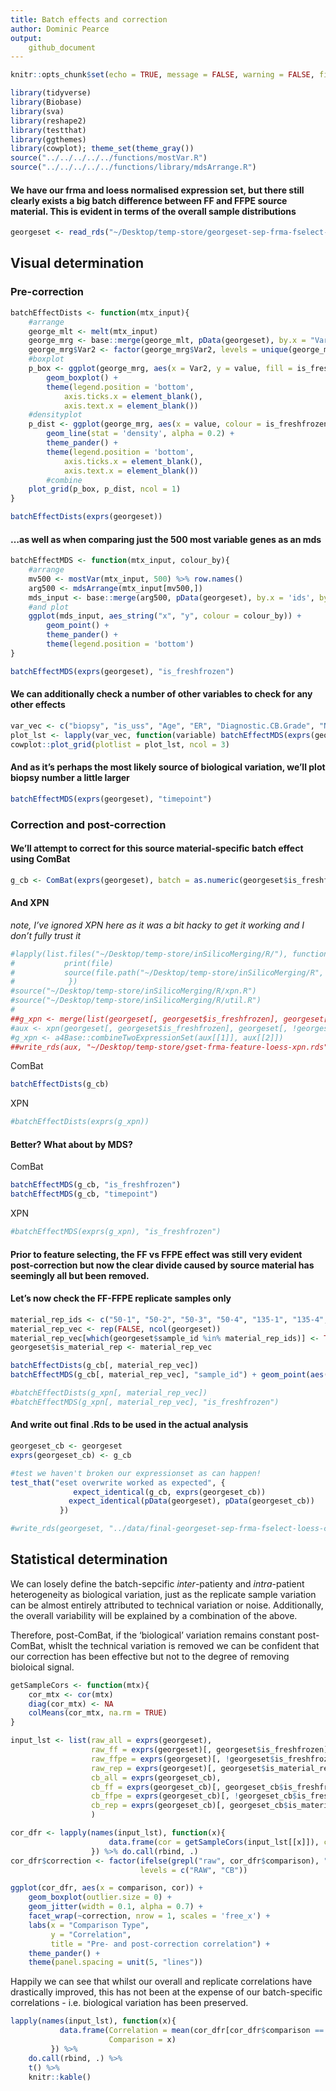 ```yaml
---
title: Batch effects and correction
author: Dominic Pearce
output:
    github_document
---
```


```r
knitr::opts_chunk$set(echo = TRUE, message = FALSE, warning = FALSE, fig.align = 'center', fig.width = 8, fig.height = 6)
```

```r
library(tidyverse)
library(Biobase)
library(sva)
library(reshape2)
library(testthat)
library(ggthemes)
library(cowplot); theme_set(theme_gray())
source("../../../../../functions/mostVar.R")
source("../../../../../functions/library/mdsArrange.R")
```

#### We have our frma and loess normalised expression set, but there still clearly exists a big batch difference between FF and FFPE source material. This is evident in terms of the overall sample distributions

```r
georgeset <- read_rds("~/Desktop/temp-store/georgeset-sep-frma-fselect-loess-clin.Rds")
```

## Visual determination

### Pre-correction

```r
batchEffectDists <- function(mtx_input){
    #arrange
    george_mlt <- melt(mtx_input)
    george_mrg <- base::merge(george_mlt, pData(georgeset), by.x = "Var2", by.y = 0)
    george_mrg$Var2 <- factor(george_mrg$Var2, levels = unique(george_mrg$Var2[order(george_mrg$is_freshfrozen)]))
    #boxplot
    p_box <- ggplot(george_mrg, aes(x = Var2, y = value, fill = is_freshfrozen)) + 
        geom_boxplot() +
        theme(legend.position = 'bottom',
            axis.ticks.x = element_blank(),
            axis.text.x = element_blank())
    #densityplot
    p_dist <- ggplot(george_mrg, aes(x = value, colour = is_freshfrozen, group = Var2), alpha = 0.05) + 
        geom_line(stat = 'density', alpha = 0.2) + 
        theme_pander() +    
        theme(legend.position = 'bottom',
            axis.ticks.x = element_blank(),
            axis.text.x = element_blank()) 
        #combine
    plot_grid(p_box, p_dist, ncol = 1)
}

batchEffectDists(exprs(georgeset))
```

#### ...as well as when comparing just the 500 most variable genes as an mds

```r
batchEffectMDS <- function(mtx_input, colour_by){
    #arrange
    mv500 <- mostVar(mtx_input, 500) %>% row.names()
    arg500 <- mdsArrange(mtx_input[mv500,]) 
    mds_input <- base::merge(arg500, pData(georgeset), by.x = 'ids', by.y = 0)
    #and plot
    ggplot(mds_input, aes_string("x", "y", colour = colour_by)) + 
        geom_point() + 
        theme_pander() + 
        theme(legend.position = 'bottom')
}

batchEffectMDS(exprs(georgeset), "is_freshfrozen")
```

#### We can additionally check a number of other variables to check for any other effects

```r
var_vec <- c("biopsy", "is_uss", "Age", "ER", "Diagnostic.CB.Grade", "No.of.Pos.Nodes")
plot_lst <- lapply(var_vec, function(variable) batchEffectMDS(exprs(georgeset), variable))
cowplot::plot_grid(plotlist = plot_lst, ncol = 3)
```

#### And as it's perhaps the most likely source of biological variation, we'll plot biopsy number a little larger

```r
batchEffectMDS(exprs(georgeset), "timepoint")
```

### Correction and post-correction

#### We'll attempt to correct for this source material-specific batch effect using ComBat

```r
g_cb <- ComBat(exprs(georgeset), batch = as.numeric(georgeset$is_freshfrozen))
```

#### And XPN

*note, I've ignored XPN here as it was a bit hacky to get it working and I don't fully trust it*

```r
#lapply(list.files("~/Desktop/temp-store/inSilicoMerging/R/"), function(file){
#           print(file)
#           source(file.path("~/Desktop/temp-store/inSilicoMerging/R", file))
#            })
#source("~/Desktop/temp-store/inSilicoMerging/R/xpn.R")
#source("~/Desktop/temp-store/inSilicoMerging/R/util.R")
#
##g_xpn <- merge(list(georgeset[, georgeset$is_freshfrozen], georgeset[, !georgeset$is_freshfrozen]), method = "XPN")
#aux <- xpn(georgeset[, georgeset$is_freshfrozen], georgeset[, !georgeset$is_freshfrozen])
#g_xpn <- a4Base::combineTwoExpressionSet(aux[[1]], aux[[2]])
##write_rds(aux, "~/Desktop/temp-store/gset-frma-feature-loess-xpn.rds")
```

ComBat

```r
batchEffectDists(g_cb)
```

XPN

```r
#batchEffectDists(exprs(g_xpn))
```

#### Better? What about by MDS?

ComBat

```r
batchEffectMDS(g_cb, "is_freshfrozen")
batchEffectMDS(g_cb, "timepoint") 
```

XPN

```r
#batchEffectMDS(exprs(g_xpn), "is_freshfrozen")
```

#### Prior to feature selecting, the FF vs FFPE effect was still very evident post-correction but now the clear divide caused by source material has seemingly all but been removed.

#### Let's now check the FF-FFPE replicate samples only

```r
material_rep_ids <- c("50-1", "50-2", "50-3", "50-4", "135-1", "135-4", "188-1", "268-1", "268-2", "298-1", "298-2", "347-3", "413-1", "413-2", "416-1", "416-2")
material_rep_vec <- rep(FALSE, ncol(georgeset))
material_rep_vec[which(georgeset$sample_id %in% material_rep_ids)] <- TRUE
georgeset$is_material_rep <- material_rep_vec

batchEffectDists(g_cb[, material_rep_vec])
batchEffectMDS(g_cb[, material_rep_vec], "sample_id") + geom_point(aes(size = is_freshfrozen))

#batchEffectDists(g_xpn[, material_rep_vec])
#batchEffectMDS(g_xpn[, material_rep_vec], "is_freshfrozen")
```

#### And write out final .Rds to be used in the actual analysis

```r
georgeset_cb <- georgeset
exprs(georgeset_cb) <- g_cb

#test we haven't broken our expressionset as can happen!
test_that("eset overwrite worked as expected", {
              expect_identical(g_cb, exprs(georgeset_cb))
             expect_identical(pData(georgeset), pData(georgeset_cb))
           })

#write_rds(georgeset, "../data/final-georgeset-sep-frma-fselect-loess-clin-cb.Rds")
```

## Statistical determination 

We can losely define the batch-sepcific *inter*-patienty and *intra*-patient heterogeneity as biological variation, just as the replicate sample variation can be almost entirely attributed to technical variation or noise. Additionally, the overall variability will be explained by a combination of the above.

Therefore, post-ComBat, if the 'biological' variation remains constant post-ComBat, whislt the technical variation is removed we can be confident that our correction has been effective but not to the degree of removing bioloical signal.

```r
getSampleCors <- function(mtx){
    cor_mtx <- cor(mtx)
    diag(cor_mtx) <- NA
    colMeans(cor_mtx, na.rm = TRUE)
}

input_lst <- list(raw_all = exprs(georgeset), 
                  raw_ff = exprs(georgeset)[, georgeset$is_freshfrozen],
                  raw_ffpe = exprs(georgeset)[, !georgeset$is_freshfrozen],
                  raw_rep = exprs(georgeset)[, georgeset$is_material_rep],
                  cb_all = exprs(georgeset_cb), 
                  cb_ff = exprs(georgeset_cb)[, georgeset_cb$is_freshfrozen],
                  cb_ffpe = exprs(georgeset_cb)[, !georgeset_cb$is_freshfrozen],
                  cb_rep = exprs(georgeset_cb)[, georgeset_cb$is_material_rep]
                  )

cor_dfr <- lapply(names(input_lst), function(x){
                      data.frame(cor = getSampleCors(input_lst[[x]]), comparison = x)
                  }) %>% do.call(rbind, .)
cor_dfr$correction <- factor(ifelse(grepl("raw", cor_dfr$comparison), "RAW", "CB"), 
                             levels = c("RAW", "CB"))

ggplot(cor_dfr, aes(x = comparison, cor)) + 
    geom_boxplot(outlier.size = 0) + 
    geom_jitter(width = 0.1, alpha = 0.7) +
    facet_wrap(~correction, nrow = 1, scales = 'free_x') + 
    labs(x = "Comparison Type", 
         y = "Correlation", 
         title = "Pre- and post-correction correlation") +
    theme_pander() +
    theme(panel.spacing = unit(5, "lines"))
```

Happily we can see that whilst our overall and replicate correlations have drastically improved, this has not been at the expense of our batch-specific correlations - i.e. biological variation has been preserved.

```r
lapply(names(input_lst), function(x){
           data.frame(Correlation = mean(cor_dfr[cor_dfr$comparison == x,]$cor), 
                      Comparison = x) 
         }) %>% 
    do.call(rbind, .) %>%
    t() %>% 
    knitr::kable()
```



